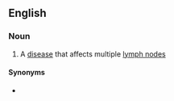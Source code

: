 ==English==

===Noun===
{{en-noun|polyadenopathies}}

# {{lb|en|medicine}} A [[disease]] that affects multiple [[lymph node]]s

====Synonyms====
* {{l|en|polyadenosis}}